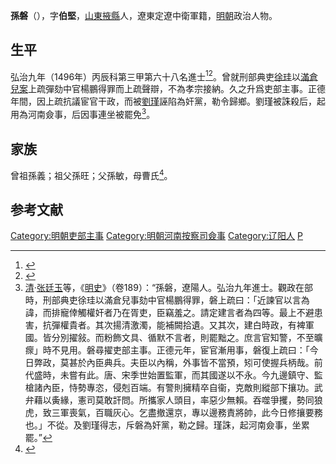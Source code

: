 {{明清人物信息框
| 姓名 = 孫磐
| 原名 =
| 圖片名稱= 
| 圖片大小 =
| 圖片說明 = 
| 最高職務 = 河南按察使司僉事
| 國家 = 大明 
| 爵位 =
| 籍貫 = 山東掖縣<br>遼東定遼中衛軍籍
| 族裔 = 
| 字號 = 字伯堅
| 諡號 =
| 出生日期 = 生年不详
| 出生地點 =
| 逝世日期 = 卒年不详
| 逝世地點 =
| 墓葬 =
| 配偶 = 
| 親屬 = 
| 出身 =
* 山東鄉試第五十六名
* 弘治九年丙辰科同進士出身
| 經歷 =
| 著作 =  
}}
'''孫磐'''（{{bd|？||？|catIdx=}}），字'''伯堅'''，[[山東|山東]][[掖縣|掖縣]]人，遼東定遼中衛軍籍，[[明朝|明朝]]政治人物。

== 生平 ==
弘治九年（1496年）丙辰科第三甲第六十八名進士<ref>{{Cite book|title=《[[皇明贡举考|皇明贡举考]]》卷五|last=（明）[[张朝瑞|张朝瑞]]|first=|publisher=《续修四库全书》史部第828册|year=|isbn=|location=|pages=}}</ref><ref>{{Cite book|title=贡举志五种 上|last=鲁小俊，江俊伟著|first=|publisher=武汉：武汉大学出版社|year=2009|isbn=978-7-307-07043-1|location=|pages=}}</ref>。曾就刑部典吏[[徐珪|徐珪]]以[[滿倉兒案|滿倉兒案]]上疏彈劾中官楊鵬得罪而上疏聲辯，不為孝宗接納。久之升爲吏部主事。正德年間，因上疏抗議宦官干政，而被[[劉瑾|劉瑾]]誣陷為奸黨，勒令歸鄉。劉瑾被誅殺后，起用為河南僉事，后因事連坐被罷免<ref>[[清|清]]·[[张廷玉|张廷玉]]等，《[[明史|明史]]》（卷189）：“孫磐，遼陽人。弘治九年進士。觀政在部時，刑部典吏徐珪以滿倉兒事劾中官楊鵬得罪，磐上疏曰：「近諫官以言為諱，而排寵倖觸權奸者乃在胥吏，臣竊羞之。請定建言者為四等。最上不避患害，抗彈權貴者。其次揚清激濁，能補闕拾遺。又其次，建白時政，有裨軍國。皆分別擢敍。而粉飾文具、循默不言者，則罷黜之。庶言官知警，不至曠瘝」時不見用。磐尋擢吏部主事。正德元年，宦官漸用事，磐復上疏曰：「今日弊政，莫甚於內臣典兵。夫臣以內稱，外事皆不當預，矧可使握兵柄哉。前代盛時，未嘗有此。唐、宋季世始置監軍，而其國遂以不永。今九邊鎮守、監槍諸內臣，恃勢專恣，侵剋百端。有警則擁精卒自衞，克敵則縱部下攘功。武弁藉以夤緣，憲司莫敢訐問。所攜家人頭目，率惡少無賴。吞噬爭攫，勢同狼虎，致三軍喪氣，百職灰心。乞盡撤還京，專以邊務責將帥，此今日修攘要務也。」不從。及劉瑾得志，斥磐為奸黨，勒之歸。瑾誅，起河南僉事，坐累罷。”</ref>。

==家族==
曾祖孫義；祖父孫旺；父孫敏，母曹氏<ref>{{Cite book|title=天一阁藏明代科举录选刊 登科录 点校本|last=龚延明主编|first=|publisher=宁波出版社|year=2016|isbn=978-7-5526-2320-8|location=宁波|pages=|quote=《明代登科錄彙編》之《弘治九年進士登科錄》}}</ref>。

==参考文献==
{{reflist}}

{{弘治九年丙辰科殿試金榜}}
{{DEFAULTSORT:Sun孙}}
[[Category:明朝吏部主事|Category:明朝吏部主事]]
[[Category:明朝河南按察司僉事|Category:明朝河南按察司僉事]]
[[Category:辽阳人|Category:辽阳人]]
[[Category:孫姓|P]]